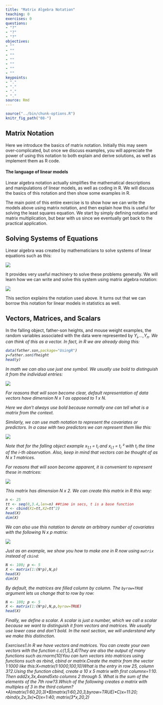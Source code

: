 ```yaml
---
title: "Matrix Algebra Notation"
teaching: 0
exercises: 0
questions:
- "?"
- "?"
- "?"
objectives:
- ""
- ""
- ""
- ""
- ""
- ""
- ""
keypoints:
- "."
- "."
- "."
- "."
source: Rmd
---
```


```r
source("../bin/chunk-options.R")
knitr_fig_path("08-")
```

## Matrix Notation

Here we introduce the basics of matrix notation. Initially this may seem over-complicated, but once we discuss examples, you will appreciate the power of using this notation to both explain and derive solutions, as well as implement them as R code. 

#### The language of linear models

Linear algebra notation actually simplifies the mathematical descriptions and manipulations of linear models, as well as coding in R. We will discuss the basics of this notation and then show some examples in R.

The main point of this entire exercise is to show how we can write the models above using matrix notation, and then explain how this is useful for solving the least squares equation. We start by simply defining notation and matrix multiplication, but bear with us since we eventually get back to the practical application.

## Solving Systems of Equations

Linear algebra was created by mathematicians to solve systems of linear equations such as this:

![](../fig/03-system-linear-equations.png)

It provides very useful machinery to solve these problems generally. We will learn how we can write and solve this system using matrix algebra notation:

![](../fig/03-matrix-alg-notation.png)

This section explains the notation used above. It turns out that we can borrow this notation for linear models in statistics as well.

## Vectors, Matrices, and Scalars

In the falling object, father-son heights, and mouse weight examples, the random variables associated with the data were represented by <i>&Upsilon;<sub>i</sub>,...,<i>&Upsilon;<sub>n</sub></i>. We can think of this as a vector. In fact, in R we are already doing this:

```r
data(father.son,package="UsingR")
y=father.son$fheight
head(y)
```
In math we can also use just one symbol. We usually use bold to distinguish it from the individual entries:

![](../fig/03-boldy-matrix-not.png)

For reasons that will soon become clear, default representation of data vectors have dimension <i>N x 1</i> as opposed to <i>1 x N</i>.

Here we don't always use bold because normally one can tell what is a matrix from the context.

Similarly, we can use math notation to represent the covariates or predictors. In a case with two predictors we can represent them like this:

![](../fig/03-two-bold-X-predictors.png)

Note that for the falling object example <i>x<sub>1,1</sub> = t<sub>i</sub></i> and <i>x<sub>i,1</sub> = t<sub>i</sub> &sup2;</i> with <i>t<sub>i</sub></i> the time of the <i>i</i>-th observation. Also, keep in mind that vectors can be thought of as <i>N x 1</i> matrices.

For reasons that will soon become apparent, it is convenient to represent these in matrices:

![](../fig/03-N-times-2-matrix-of-Xes.png)

This matrix has dimension <i>N x 2</i>. We can create this matrix in R this way:

```r
n <- 25
tt <- seq(0,3.4,len=n) ##time in secs, t is a base function
X <- cbind(X1=tt,X2=tt^2)
head(X)
dim(X)
```

We can also use this notation to denote an arbitrary number of covariates with the following <i>N x p</i> matrix:

![](../fig/03-N-times-p-matrix-of-Xes.png)

Just as an example, we show you how to make one in R now using `matrix` instead of `cbind`:

```r
N <- 100; p <- 5
X <- matrix(1:(N*p),N,p)
head(X)
dim(X)
```

By default, the matrices are filled column by column. The `byrow=TRUE` argument lets us change that to row by row:

```r
N <- 100; p <- 5
X <- matrix(1:(N*p),N,p,byrow=TRUE)
head(X)
```

Finally, we define a scalar. A scalar is just a number, which we call a scalar because we want to distinguish it from vectors and matrices. We usually use lower case and don't bold. In the next section, we will understand why we make this distinction.

Exercises1.In R we have vectors and matrices. You can create your own vectors with the function c.c(1,5,3,4)They are also the output of many functions such as:rnorm(10)You can turn vectors into matrices using functions such as rbind, cbind or matrix.Create the matrix from the vector 1:1000 like this:X=matrix(1:1000,100,10)What is the entry in row 25, column 3?2.Using the function cbind, create a 10 x 5 matrix with first columnx=1:10. Then add2*x,3*x,4*xand5*xto columns 2 through 5. What is the sum of the elements of the 7th row?3.Which of the following creates a matrix with multiples of 3 in the third column?•A)matrix(1:60,20,3)•B)matrix(1:60,20,3,byrow=TRUE)•C)x=11:20; rbind(x,2*x,3*x)•D)x=1:40; matrix(3*x,20,2)
